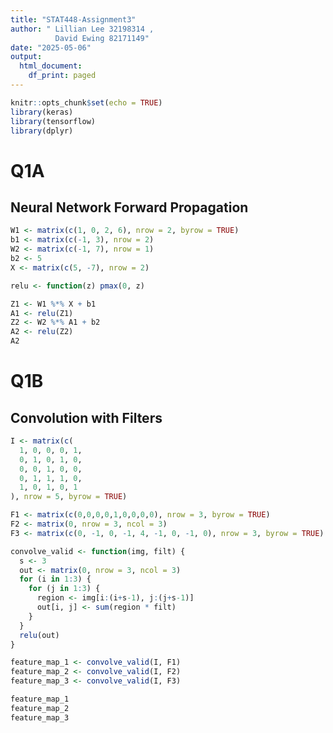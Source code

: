 ```yaml
---
title: "STAT448-Assignment3"
author: " Lillian Lee 32198314 ,
          David Ewing 82171149"
date: "2025-05-06"
output:
  html_document:
    df_print: paged
---
```


```r
knitr::opts_chunk$set(echo = TRUE)
library(keras)
library(tensorflow)
library(dplyr)

```

# Q1A

##  Neural Network Forward Propagation


```r
W1 <- matrix(c(1, 0, 2, 6), nrow = 2, byrow = TRUE)
b1 <- matrix(c(-1, 3), nrow = 2)
W2 <- matrix(c(-1, 7), nrow = 1)
b2 <- 5
X <- matrix(c(5, -7), nrow = 2)

relu <- function(z) pmax(0, z)

Z1 <- W1 %*% X + b1
A1 <- relu(Z1)
Z2 <- W2 %*% A1 + b2
A2 <- relu(Z2)
A2
```

#  Q1B
##  Convolution with Filters

```r
I <- matrix(c(
  1, 0, 0, 0, 1,
  0, 1, 0, 1, 0,
  0, 0, 1, 0, 0,
  0, 1, 1, 1, 0,
  1, 0, 1, 0, 1
), nrow = 5, byrow = TRUE)

F1 <- matrix(c(0,0,0,0,1,0,0,0,0), nrow = 3, byrow = TRUE)
F2 <- matrix(0, nrow = 3, ncol = 3)
F3 <- matrix(c(0, -1, 0, -1, 4, -1, 0, -1, 0), nrow = 3, byrow = TRUE)

convolve_valid <- function(img, filt) {
  s <- 3
  out <- matrix(0, nrow = 3, ncol = 3)
  for (i in 1:3) {
    for (j in 1:3) {
      region <- img[i:(i+s-1), j:(j+s-1)]
      out[i, j] <- sum(region * filt)
    }
  }
  relu(out)
}

feature_map_1 <- convolve_valid(I, F1)
feature_map_2 <- convolve_valid(I, F2)
feature_map_3 <- convolve_valid(I, F3)

feature_map_1
feature_map_2
feature_map_3
```


